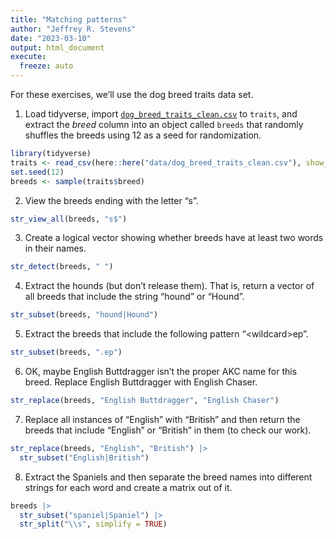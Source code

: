 ```yaml
---
title: "Matching patterns"
author: "Jeffrey R. Stevens"
date: "2023-03-10"
output: html_document
execute:
  freeze: auto
---
```


For these exercises, we'll use the dog breed traits data set. 

1. Load tidyverse, import [`dog_breed_traits_clean.csv`](https://jeffreyrstevens.quarto.pub/dpavir/data/dog_breed_traits_clean.csv) to `traits`, and extract the _breed_ column into an object called `breeds` that randomly shuffles the breeds using 12 as a seed for randomization.

```r
library(tidyverse)
traits <- read_csv(here::here("data/dog_breed_traits_clean.csv"), show_col_types = FALSE)
set.seed(12)
breeds <- sample(traits$breed)
```


2. View the breeds ending with the letter "s".

```r
str_view_all(breeds, "s$")
```


3. Create a logical vector showing whether breeds have at least two words in their names.

```r
str_detect(breeds, " ")
```


4. Extract the hounds (but don't release them). That is, return a vector of all breeds that include the string "hound" or "Hound".

```r
str_subset(breeds, "hound|Hound")
```


5. Extract the breeds that include the following pattern "\<wildcard\>ep".

```r
str_subset(breeds, ".ep")
```


6. OK, maybe English Buttdragger isn't the proper AKC name for this breed. Replace English Buttdragger with English Chaser.

```r
str_replace(breeds, "English Buttdragger", "English Chaser")
```


7. Replace all instances of "English" with "British" and then return the breeds that include "English" or "British" in them (to check our work).

```r
str_replace(breeds, "English", "British") |> 
  str_subset("English|British")
```


8. Extract the Spaniels and then separate the breed names into different strings for each word and create a matrix out of it.

```r
breeds |> 
  str_subset("spaniel|Spaniel") |> 
  str_split("\\s", simplify = TRUE)
```

